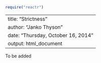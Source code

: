 ```r
require("reactr")
```

---
title: "Strictness"
author: "Janko Thyson"
date: "Thursday, October 16, 2014"
output: html_document
---

To be added
